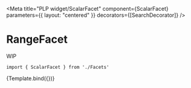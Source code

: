 
<Meta
    title="PLP widget/ScalarFacet"
    component={ScalarFacet}
    parameters={{
        layout: "centered"
    }}
    decorators={[SearchDecorator]}
/>


# RangeFacet

WIP

```
import { ScalarFacet } from './Facets'
```

<Canvas>
    <Story
        name="ScalarFacet"
        args={{
            filterData: mockColorFilter,
        }}
    >
        {Template.bind({})}
    </Story>
</Canvas>
